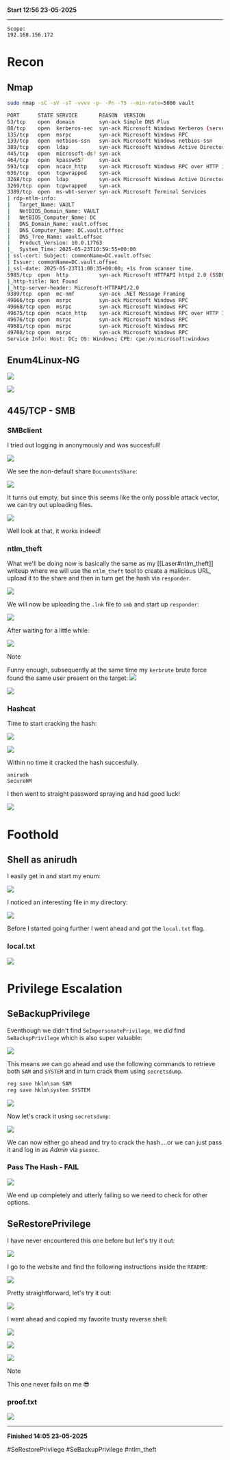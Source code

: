 **Start 12:56 23-05-2025**

---
```
Scope:
192.168.156.172
```
# Recon

## Nmap

```bash
sudo nmap -sC -sV -sT -vvvv -p- -Pn -T5 --min-rate=5000 vault

PORT      STATE SERVICE       REASON  VERSION
53/tcp    open  domain        syn-ack Simple DNS Plus
88/tcp    open  kerberos-sec  syn-ack Microsoft Windows Kerberos (server time: 2025-05-23 10:59:00Z)
135/tcp   open  msrpc         syn-ack Microsoft Windows RPC
139/tcp   open  netbios-ssn   syn-ack Microsoft Windows netbios-ssn
389/tcp   open  ldap          syn-ack Microsoft Windows Active Directory LDAP (Domain: vault.offsec0., Site: Default-First-Site-Name)
445/tcp   open  microsoft-ds? syn-ack
464/tcp   open  kpasswd5?     syn-ack
593/tcp   open  ncacn_http    syn-ack Microsoft Windows RPC over HTTP 1.0
636/tcp   open  tcpwrapped    syn-ack
3268/tcp  open  ldap          syn-ack Microsoft Windows Active Directory LDAP (Domain: vault.offsec0., Site: Default-First-Site-Name)
3269/tcp  open  tcpwrapped    syn-ack
3389/tcp  open  ms-wbt-server syn-ack Microsoft Terminal Services
| rdp-ntlm-info: 
|   Target_Name: VAULT
|   NetBIOS_Domain_Name: VAULT
|   NetBIOS_Computer_Name: DC
|   DNS_Domain_Name: vault.offsec
|   DNS_Computer_Name: DC.vault.offsec
|   DNS_Tree_Name: vault.offsec
|   Product_Version: 10.0.17763
|_  System_Time: 2025-05-23T10:59:55+00:00
| ssl-cert: Subject: commonName=DC.vault.offsec
| Issuer: commonName=DC.vault.offsec
|_ssl-date: 2025-05-23T11:00:35+00:00; +1s from scanner time.
5985/tcp  open  http          syn-ack Microsoft HTTPAPI httpd 2.0 (SSDP/UPnP)
|_http-title: Not Found
|_http-server-header: Microsoft-HTTPAPI/2.0
9389/tcp  open  mc-nmf        syn-ack .NET Message Framing
49666/tcp open  msrpc         syn-ack Microsoft Windows RPC
49668/tcp open  msrpc         syn-ack Microsoft Windows RPC
49675/tcp open  ncacn_http    syn-ack Microsoft Windows RPC over HTTP 1.0
49676/tcp open  msrpc         syn-ack Microsoft Windows RPC
49681/tcp open  msrpc         syn-ack Microsoft Windows RPC
49708/tcp open  msrpc         syn-ack Microsoft Windows RPC
Service Info: Host: DC; OS: Windows; CPE: cpe:/o:microsoft:windows
```

## Enum4Linux-NG

![](../../../assets/adb4e5965ae1faee268db2984cc31d55.png)

![](../../../assets/eb27732e8ffc76026b3411a8375e6d96.png)

## 445/TCP - SMB
### SMBclient

I tried out logging in anonymously and was succesfull!

![](../../../assets/b564c1a648063520fddd4f929ac9bad3.png)

We see the non-default share `DocumentsShare`:

![](../../../assets/79ec9641367e17c9e5b841c704d3b5c2.png)

It turns out empty, but since this seems like the only possible attack vector, we can try out uploading files.

![](../../../assets/3273b30270dc2f1c62f88ac98dd4bd61.png)

Well look at that, it works indeed!

### ntlm_theft

What we'll be doing now is basically the same as my [[Laser#ntlm_theft]] writeup where we will use the `ntlm_theft` tool to create a malicious URL, upload it to the share and then in turn get the hash via `responder`.

![](../../../assets/7e87b83d6620d77713897031457f2af0.png)

We will now be uploading the `.lnk` file to `smb` and start up `responder`:

![](../../../assets/f438a040dab92576754b635fdfbb6923.png)

After waiting for a little while:

![](../../../assets/ee4d33eaab72286c03c7672f5c4d75ce.png)

>[!note]
>Funny enough, subsequently at the same time my `kerbrute` brute force found the same user present on the target:
>![](../../../assets/9dc0408a2eb598e35129f21b8cccf903.png)

![](../../../assets/a88d528d363b8d6b9a0a7635c7feb8a2.png)

### Hashcat

Time to start cracking the hash:

![](../../../assets/a1a08b39a1462139b022b1eaf2f1d28d.png)

![](../../../assets/facb5e8c13489a9c38fc1bf91680a4bd.png)

Within no time it cracked the hash succesfully.

```
anirudh
SecureHM
```

I then went to straight password spraying and had good luck!

![](../../../assets/de45de810c28e4f5876a351d1fd53e18.png)

# Foothold
## Shell as anirudh

I easily get in and start my enum:

![](../../../assets/6448a2d793c77b71b3a8b18bcaf5f651.png)

I noticed an interesting file in my directory:

![](../../../assets/2607b74452410408e96d95d38e780114.png)

Before I started going further I went ahead and got the `local.txt` flag.

### local.txt

![](../../../assets/647fda65cc76049ba3f7507e69b08bda.png)

# Privilege Escalation
## SeBackupPrivilege

Eventhough we didn't find `SeImpersonatePrivilege`, we *did* find `SeBackupPrivilege` which is also super valuable:

![](../../../assets/237a1d5fcf44e8c3fc09b6672d5f3d8d.png)

This means we can go ahead and use the following commands to retrieve both `SAM` and `SYSTEM` and in turn crack them using `secretsdump`.

```powershell
reg save hklm\sam SAM
reg save hklm\system SYSTEM
```

![](../../../assets/b70d5bc99e9f52f4628a85431451eb80.png)

Now let's crack it using `secretsdump`:

![](../../../assets/fd67c239c76b2f86ba754ea7619caaf7.png)

We can now either go ahead and try to crack the hash....or we can just pass it and log in as *Admin* via `psexec`.

### Pass The Hash - FAIL

![](../../../assets/850bf4cc7834f041f096567ae9dba2d6.png)

We end up completely and utterly failing so we need to check for other options.

## SeRestorePrivilege

I have never encountered this one before but let's try it out:

![](../../../assets/8eec577fb51d364b4c386ccdf8710f02.png)

I go to the website and find the following instructions inside the `README`:

![](../../../assets/399fba02c606cbb74cce9fe1adf3809d.png)

Pretty straightforward, let's try it out:

![](../../../assets/7d447cab2ff022d0d97556db731689f5.png)

I went ahead and copied my favorite trusty reverse shell:

![](../../../assets/a870452a363f7554cc80a5aa35673d92.png)

![](../../../assets/eefa39fa0e36b7f3aaccefdfa1684d91.png)

![](../../../assets/6e718997ce83f420e9ed8d948208afec.png)

>[!note]
>This one never fails on me 😎

### proof.txt

![](../../../assets/170dcd85a7a18b43c114e0f7b9639bf0.png)

---

**Finished 14:05 23-05-2025**

[^Links]: [[OSCP Prep]]

#SeRestorePrivilege #SeBackupPrivilege #ntlm_theft 